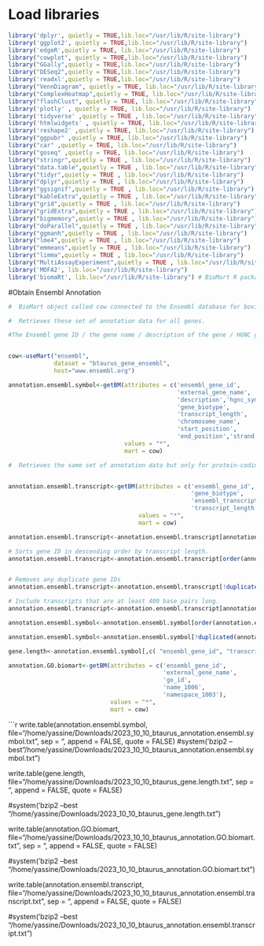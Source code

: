 # Load libraries 

```r
library('dplyr', quietly = TRUE,lib.loc="/usr/lib/R/site-library")
library('ggplot2', quietly = TRUE,lib.loc="/usr/lib/R/site-library")
library('edgeR',quietly = TRUE, lib.loc="/usr/lib/R/site-library")
library("cowplot", quietly = TRUE,lib.loc="/usr/lib/R/site-library")
library("GGally",quietly = TRUE,lib.loc="/usr/lib/R/site-library")
library("DESeq2",quietly = TRUE,lib.loc="/usr/lib/R/site-library")
library('readxl',quietly = TRUE,lib.loc="/usr/lib/R/site-library")
library("VennDiagram", quietly = TRUE, lib.loc="/usr/lib/R/site-library")
library("ComplexHeatmap",quietly = TRUE, lib.loc="/usr/lib/R/site-library")
library("flashClust", quietly = TRUE, lib.loc="/usr/lib/R/site-library")
library('plotly' , quietly = TRUE, lib.loc="/usr/lib/R/site-library")
library('tidyverse' ,quietly = TRUE , lib.loc="/usr/lib/R/site-library")
library('htmlwidgets' , quietly = TRUE, lib.loc="/usr/lib/R/site-library")
library('reshape2' ,quietly = TRUE, lib.loc="/usr/lib/R/site-library")
library("ggpubr" ,quietly = TRUE, lib.loc="/usr/lib/R/site-library")
library("car" ,quietly = TRUE, lib.loc="/usr/lib/R/site-library") 
library("goseq" ,quietly = TRUE, lib.loc="/usr/lib/R/site-library")
library("stringr",quietly = TRUE , lib.loc="/usr/lib/R/site-library")
library("data.table",quietly = TRUE , lib.loc="/usr/lib/R/site-library")
library("tidyr",quietly = TRUE , lib.loc="/usr/lib/R/site-library")
library("dplyr",quietly = TRUE , lib.loc="/usr/lib/R/site-library")
library("ggsignif",quietly = TRUE , lib.loc="/usr/lib/R/site-library")
library("kableExtra",quietly = TRUE , lib.loc="/usr/lib/R/site-library")
library("grid",quietly = TRUE , lib.loc="/usr/lib/R/site-library")
library("gridExtra",quietly = TRUE , lib.loc="/usr/lib/R/site-library")
library("bigmemory",quietly = TRUE , lib.loc="/usr/lib/R/site-library")
library("doParallel",quietly = TRUE , lib.loc="/usr/lib/R/site-library")
library("ggmanh",quietly = TRUE , lib.loc="/usr/lib/R/site-library")
library("lme4",quietly = TRUE , lib.loc="/usr/lib/R/site-library")
library("emmeans",quietly = TRUE , lib.loc="/usr/lib/R/site-library")
library("limma",quietly = TRUE , lib.loc="/usr/lib/R/site-library") 
library("MultiAssayExperiment",quietly = TRUE , lib.loc="/usr/lib/R/site-library")
library('MOFA2', lib.loc="/usr/lib/R/site-library")
library('biomaRt', lib.loc="/usr/lib/R/site-library") # BioMart R package,  provides a convenient interface for accessing and using the Ensembl database.
```

#Obtain Ensembl Annotation


```r
#  BioMart object called cow connected to the Ensembl database for bovine genes

#  Retrieves these set of annotation data for all genes. 

#The Ensembl gene ID / the gene name / description of the gene / HGNC gene symbol /  gene biotype #(e.g., protein_coding, non_coding). / length of the transcript in base pairs / name of the #chromosome on which the gene is located  / start position of the gene on the chromosome / end #position of the gene on the chromosome.strand The strand of the chromosome on which the gene is #located (+ or -).


cow<-useMart("ensembl", 
             dataset = "btaurus_gene_ensembl",
             host="www.ensembl.org") 

annotation.ensembl.symbol<-getBM(attributes = c('ensembl_gene_id',
                                                'external_gene_name',
                                                'description','hgnc_symbol',
                                                'gene_biotype',
                                                'transcript_length',
                                                'chromosome_name',
                                                'start_position',
                                                'end_position','strand'), 
                                 values = "*",
                                 mart = cow)

#  Retrieves the same set of annotation data but only for protein-coding genes. 


annotation.ensembl.transcript<-getBM(attributes = c('ensembl_gene_id',
                                                    'gene_biotype',
                                                    'ensembl_transcript_id',
                                                    'transcript_length'), 
                                     values = "*", 
                                     mart = cow)

annotation.ensembl.transcript<-annotation.ensembl.transcript[annotation.ensembl.transcript$gene_biotype =="protein_coding",]

# Sorts gene ID in descending order by transcript length.
annotation.ensembl.transcript<-annotation.ensembl.transcript[order(annotation.ensembl.transcript$ensembl_gene_id, -annotation.ensembl.transcript$transcript_length),]


# Removes any duplicate gene IDs
annotation.ensembl.transcript<-annotation.ensembl.transcript[!duplicated(annotation.ensembl.transcript$ensembl_gene_id),]

# Include transcripts that are at least 400 base pairs long.
annotation.ensembl.transcript<-annotation.ensembl.transcript[annotation.ensembl.transcript$transcript_length > 400,]

annotation.ensembl.symbol<-annotation.ensembl.symbol[order(annotation.ensembl.symbol$ensembl_gene_id, -annotation.ensembl.symbol$transcript_length),]

annotation.ensembl.symbol<-annotation.ensembl.symbol[!duplicated(annotation.ensembl.symbol$ensembl_gene_id),]

gene.length<-annotation.ensembl.symbol[,c( "ensembl_gene_id", "transcript_length" )]

annotation.GO.biomart<-getBM(attributes = c('ensembl_gene_id',
                                            'external_gene_name',
                                            'go_id',
                                            'name_1006',
                                            'namespace_1003'),
                             values = "*",
                             mart = cow)
```
```r
write.table(annotation.ensembl.symbol,
            file="/home/yassine/Downloads/2023_10_10_btaurus_annotation.ensembl.symbol.txt",
            sep = "\t",
            append = FALSE,
            quote = FALSE)
#system('bzip2 --best "/home/yassine/Downloads/2023_10_10_btaurus_annotation.ensembl.symbol.txt")

write.table(gene.length,
            file="/home/yassine/Downloads/2023_10_10_btaurus_gene.length.txt",
            sep = "\t",
            append = FALSE,
            quote = FALSE)

#system('bzip2 --best "/home/yassine/Downloads/2023_10_10_btaurus_gene.length.txt")

write.table(annotation.GO.biomart,
            file="/home/yassine/Downloads/2023_10_10_btaurus_annotation.GO.biomart.txt", 
            sep = "\t",
            append = FALSE,
            quote = FALSE)

#system('bzip2 --best "/home/yassine/Downloads/2023_10_10_btaurus_annotation.GO.biomart.txt")

write.table(annotation.ensembl.transcript,
            file="/home/yassine/Downloads/2023_10_10_btaurus_annotation.ensembl.transcript.txt",
            sep = "\t",
            append = FALSE,
            quote = FALSE)

#system('bzip2 --best "/home/yassine/Downloads/2023_10_10_btaurus_annotation.ensembl.transcript.txt")
